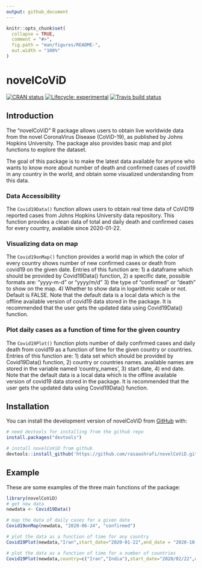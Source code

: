 ```yaml
---
output: github_document
---
```


<!-- README.md is generated from README.Rmd. Please edit that file -->

```r
knitr::opts_chunk$set(
  collapse = TRUE,
  comment = "#>",
  fig.path = "man/figures/README-",
  out.width = "100%"
)
```

# novelCoViD

<!-- badges: start -->
[![CRAN status](https://www.r-pkg.org/badges/version/novelCoViD)](https://CRAN.R-project.org/package=novelCoViD)
[![Lifecycle: experimental](https://img.shields.io/badge/lifecycle-experimental-orange.svg)](https://www.tidyverse.org/lifecycle/#experimental)
[![Travis build status](https://travis-ci.com/rasaashrafi/novelCoViD.svg?branch=master)](https://travis-ci.com/rasaashrafi/novelCoViD)
<!-- badges: end -->

## Introduction 
The "novelCoViD" R package allows users to obtain live worldwide data from the
novel CoronaVirus Disease (CoViD-19), as published by Johns Hopkins University. The package also provides basic map and plot functions to explore the dataset.

The goal of this package is to make the latest data available for anyone who wants to
know more about number of death and confirmed cases of covid19 in any country in the world, and 
obtain some visualized understanding from this data.

### Data Accessibility
The `Covid19Data()` function allows users to obtain real time data of CoViD19 reported cases from Johns Hopkins University data repository. This function provides a clean data of total and daily death and confirmed cases for every country, available since 2020-01-22.

### Visualizing data on map 
The `Covid19onMap()` function provides a world map in which the color of every country shows number of new confirmed cases or death from covid19 on the given date. Entries of this function are: 
1) a dataframe which should be provided by Covid19Data() function, 
2) a specific date, possible formats are: "yyyy-m-d" or "yyyy/m/d"
3) the type of "confirmed" or "death" to show on the map. 
4) Whether to show data in logarithmic scale or not. Default is FALSE. 
Note that the default data is a local data which is the offline available version of covid19 data stored in the package. It is recommended that the user gets the updated data using Covid19Data() function.

### Plot daily cases as a function of time for the given country
The `Covid19Plot()` function plots number of daily confirmed cases and daily death from covid19 as a function of time for the given country or countries. Entries of this function are: 
1) data set which should be provided by Covid19Data() function, 
2) country or countries names. available names are stored in the variable named 'country_names',
3) start date, 
4) end date.
Note that the default data is a local data which is the offline available version of covid19 data stored in the package. It is recommended that the user gets the updated data using Covid19Data() function.



## Installation

You can install the development version of novelCoViD from [GitHub](https://github.com/) with:

``` r
# need devtools for installing from the github repo
install.packages("devtools")

# install novelCoViD from github
devtools::install_github('https://github.com/rasaashrafi/novelCoViD.git')
```

## Example

These are some examples of the three main functions of the package:

```r
library(novelCoViD)
# get new data
newdata <- Covid19Data()
```

```r
# map the data of daily cases for a given date
Covid19onMap(newdata, "2020-06-24", "confirmed")
```

```r
# plot the data as a function of time for any country
Covid19Plot(newdata,"Iran",start_date="2020-01-22",end_date = "2020-10-24")
```


```r
# plot the data as a function of time for a number of countries
Covid19Plot(newdata,country=c("Iran","India"),start_date="2020/02/22",end_date = "2020/05/15")
```




